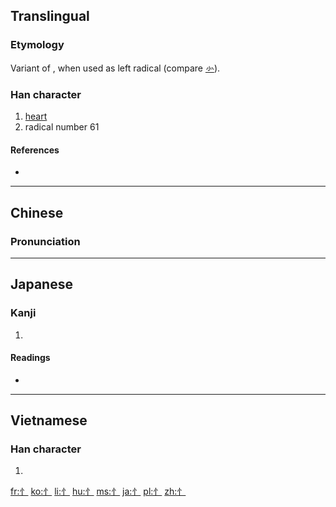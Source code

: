 {{also|心|㣺}}
==Translingual==
{{stroke order|type=animate}}

===Etymology===
Variant of {{term|心||heart|sc=Hani}}, when used as left radical (compare [[㣺]]).

===Han character===
{{Han char|rn=61|rad=心|as=00|sn=3|var=1|four=|canj=竹卜 (HY)}}

# [[heart]]
# radical number 61

====References====
* {{Han ref|kx=0375.011|dkj=10297|dj=0701.020|hdz=42267.011|uh=5FC4|ud=24516}}

----

==Chinese==
{{zh-hanzi-box|[[忄]]}}

===Pronunciation===
{{zh-pron
|m=shùxīnpáng
|c=
|mc=
|oc=
|ma=
|cat=n
}}

----

==Japanese==

===Kanji===
{{ja-kanji|grade=|rs=心00}}

# {{defn|lang=ja|sort=心00}}

====Readings====
* {{ja-readings|on=|kun=[[りっしんべん]] (risshinben)}}

----

==Vietnamese==

===Han character===
{{vi-hantu|[[tâm]]|rs=心00}}

# {{defn|lang=vi|sort=心00}}

[[Category:CJKV radicals| ]]

[[fr:忄]]
[[ko:忄]]
[[li:忄]]
[[hu:忄]]
[[ms:忄]]
[[ja:忄]]
[[pl:忄]]
[[zh:忄]]